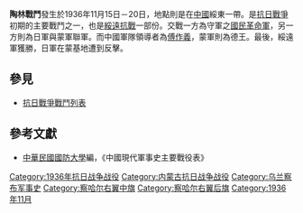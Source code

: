 {{Infobox Military Conflict|
campaign=|
image=|
caption=|
conflict=陶林戰鬥|
date=1936年11月15日－20日|
place=[[中國|中國]]綏遠東部|
result=日軍與蒙軍遭到反擊，綏遠軍|
combatant1=中華民國國民革命軍|
combatant2=日軍之中國派遣軍（關東軍）及蒙軍| 
commander1=傅作義|
commander2=德王|
strength1=數千|
strength2=5000|
casualties1=|
casualties2=|
}}
'''陶林戰鬥'''發生於1936年11月15日－20日，地點則是在[[中國|中國]]綏東一帶。是[[抗日戰爭|抗日戰爭]]初期的主要戰鬥之一，也是[[綏遠抗戰|綏遠抗戰]]一部份。交戰一方為守軍之[[國民革命軍|國民革命軍]]，另一方則為日軍與蒙軍聯軍。而中國軍隊領導者為[[傅作義|傅作義]]，蒙軍則為德王。最後，綏遠軍獲勝，日軍在蒙基地遭到反擊。
==參見==
*[[抗日戰爭戰鬥列表|抗日戰爭戰鬥列表]]
==參考文獻==
*[[中華民國|中華民國]][[國防大學_(臺灣)|國防大學]]編，《中國現代軍事史主要戰役表》

[[Category:1936年抗日战争战役|Category:1936年抗日战争战役]]
[[Category:内蒙古抗日战争战役|Category:内蒙古抗日战争战役]]
[[Category:乌兰察布军事史|Category:乌兰察布军事史]]
[[Category:察哈尔右翼中旗|Category:察哈尔右翼中旗]]
[[Category:察哈尔右翼后旗|Category:察哈尔右翼后旗]]
[[Category:1936年11月|Category:1936年11月]]